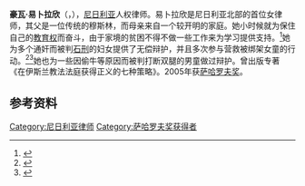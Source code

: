 {{Infobox Person
| name        = 豪瓦·易卜拉欣
| image       = Hauwa Ibrahim human rights lawyer.jpg
| image_size  =
| caption     =
| birth_name  =
| birth_date  = 1968年1月20日
| birth_place = [[貢貝|貢貝]]
| death_date  =
| death_place =
| death_cause =
| residence   =
| other_names =
| known_for   = [[沙卡洛夫獎|沙卡洛夫獎]]
| education   =
| employer    =
| occupation  = [[律師|律師]]
| boards      =
| religion    =
| spouse      =
| partner     =
| children    =
| parents     =
| relatives   =
| signature   =
| website     =
| footnotes   =
| nationality = {{NGR}}
}}
'''豪瓦·易卜拉欣'''（{{lang-en|'''Hauwa Ibrahim'''}}，{{bd|1968年1月20日||||Ibrahim, Hauwa}}），[[尼日利亚|尼日利亚]]人权律师。易卜拉欣是尼日利亚北部的首位女律师，其父是一位传统的穆斯林，而母亲来自一个较开明的家庭。她小时候就为保住自己的[[教育权|教育权]]而奋斗，由于家境的贫困不得不做一些工作来为学习提供支持。<ref>{{cite web |url=http://www.pbs.org/frontlineworld/stories/nigeria/voice01.html |title=FRONTLINE/WORLD . NIGERIA - The Road North . Nigerian Women Speak Out . Hauwa Ibrahim Amina Lawal's attorney | PBS |format= |work= |accessdate= |archive-date=2014-10-18 |archive-url=https://web.archive.org/web/20141018063644/http://www.pbs.org/frontlineworld/stories/nigeria/voice01.html |dead-url=no }}</ref>她为多个通奸而被判[[石刑|石刑]]的妇女提供了无偿辩护，并且多次参与营救被绑架女童的行动。<ref>{{cite web |url=http://www.europarl.europa.eu/sides/getDoc.do?pubRef=-//EP//TEXT+IM-PRESS+20051017FCS01528+0+DOC+XML+V0//EN |title=Ladies, Ibrahim and Reporters joint Sakharov prize winners |format= |work= |accessdate= |archive-date=2020-06-20 |archive-url=https://web.archive.org/web/20200620033601/https://www.europarl.europa.eu/sides/getDoc.do?pubRef=-%2F%2FEP%2F%2FTEXT+IM-PRESS+20051017FCS01528+0+DOC+XML+V0%2F%2FEN |dead-url=no }}</ref><ref>{{cite web |url=http://www.cedaw2014.org/ |title=CEDAW 2014 |format= |work= |accessdate= |archive-date=2014-10-29 |archive-url=https://web.archive.org/web/20141029182533/http://www.cedaw2014.org/ |dead-url=no }}</ref>她也为一些因偷牛等原因而被判打断双腿的男童做过辩护。曾出版专著《在伊斯兰教法法庭获得正义的七种策略》。2005年获[[萨哈罗夫奖|萨哈罗夫奖]]。

==参考资料==
{{reflist}}
{{薩哈羅夫獎獲得者}}

{{DEFAULTSORT:Ibrahim, Hauwa}}
[[Category:尼日利亚律师|Category:尼日利亚律师]]
[[Category:萨哈罗夫奖获得者|Category:萨哈罗夫奖获得者]]